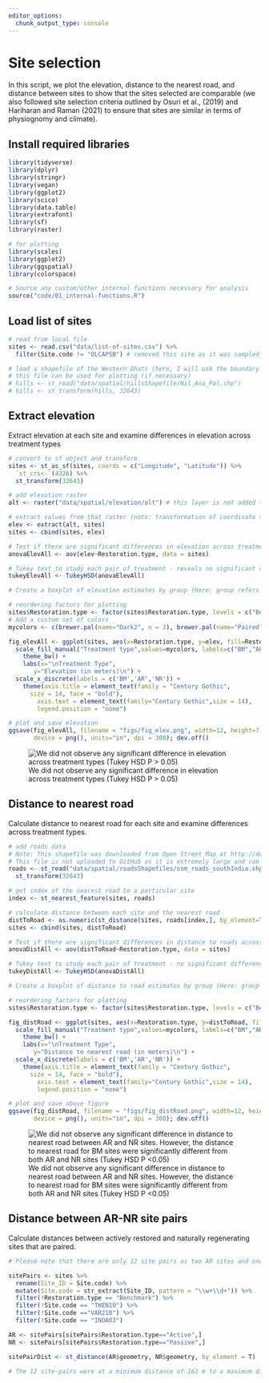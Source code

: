 ```yaml
---
editor_options: 
  chunk_output_type: console
---
```


# Site selection  

In this script, we plot the elevation, distance to the nearest road, and distance between sites to show that the sites selected are comparable (we also followed site selection criteria outlined by Osuri et al., (2019) and Hariharan and Raman (2021) to ensure that sites are similar in terms of physiognomy and climate). 

## Install required libraries

```r
library(tidyverse)
library(dplyr)
library(stringr)
library(vegan)
library(ggplot2)
library(scico)
library(data.table)
library(extrafont)
library(sf)
library(raster)

# for plotting
library(scales)
library(ggplot2)
library(ggspatial)
library(colorspace)

# Source any custom/other internal functions necessary for analysis
source("code/01_internal-functions.R")
```

## Load list of sites

```r
# read from local file
sites <- read.csv("data/list-of-sites.csv") %>%
  filter(Site.code != "OLCAP5B") # removed this site as it was sampled in only one season and not across multiple seasons

# load a shapefile of the Western Ghats (here, I will use the boundary of the Nilgiris, Anamalais and Palanis)
# this file can be used for plotting (if necessary)
# hills <- st_read("data/spatial/hillsShapefile/Nil_Ana_Pal.shp")
# hills <- st_transform(hills, 32643)
```

## Extract elevation

Extract elevation at each site and examine differences in elevation across treatment types
```r
# convert to sf object and transform
sites <- st_as_sf(sites, coords = c("Longitude", "Latitude")) %>%
  `st_crs<-`(4326) %>%
  st_transform(32643)

# add elevation raster
alt <- raster("data/spatial/elevation/alt") # this layer is not added to github as a result of its large size and can be downloaded from SRTM (Farr et al. (2007))

# extract values from that raster (note: transformation of coordinate system)
elev <- extract(alt, sites)
sites <- cbind(sites, elev)

# Test if there are significant differences in elevation across treatment types
anovaElevAll <- aov(elev~Restoration.type, data = sites)

# Tukey test to study each pair of treatment - reveals no significant difference across treatment types
tukeyElevAll <- TukeyHSD(anovaElevAll)

# Create a boxplot of elevation estimates by group (Here: group refers to Restoration Type)

# reordering factors for plotting
sites$Restoration.type <- factor(sites$Restoration.type, levels = c("Benchmark", "Active", "Passive"))
# Add a custom set of colors
mycolors <- c(brewer.pal(name="Dark2", n = 3), brewer.pal(name="Paired", n = 3))

fig_elevAll <- ggplot(sites, aes(x=Restoration.type, y=elev, fill=Restoration.type)) +  geom_boxplot(alpha=0.7) + 
  scale_fill_manual("Treatment type",values=mycolors, labels=c("BM","AR","NR"))+ 
    theme_bw() +
    labs(x="\nTreatment Type", 
       y="Elevation (in meters)\n") +
  scale_x_discrete(labels = c('BM','AR','NR')) +
    theme(axis.title = element_text(family = "Century Gothic",
      size = 14, face = "bold"),
        axis.text = element_text(family="Century Gothic",size = 14),
        legend.position = "none")

# plot and save elevation
ggsave(fig_elevAll, filename = "figs/fig_elev.png", width=12, height=7,
       device = png(), units="in", dpi = 300); dev.off()
```

![We did not observe any significant difference in elevation across treatment types (Tukey HSD P > 0.05)](figs/fig_elev.png)

## Distance to nearest road

Calculate distance to nearest road for each site and examine differences across treatment types. 
```r
# add roads data
# Note: This shapefile was downloaded from Open Street Map at http://download.geofabrik.de/asia/india/southern-zone.html 
# This file is not uploaded to GitHub as it is extremely large and can be obtained from the link above
roads <- st_read("data/spatial/roadsShapefiles/osm_roads_southIndia.shp") %>%
  st_transform(32643)

# get index of the nearest road to a particular site
index <- st_nearest_feature(sites, roads)

# calculate distance between each site and the nearest road
distToRoad <- as.numeric(st_distance(sites, roads[index,], by_element=TRUE))
sites <- cbind(sites, distToRoad)

# Test if there are significant differences in distance to roads across treatment types
anovaDistAll <- aov(distToRoad~Restoration.type, data = sites)

# Tukey test to study each pair of treatment - no significant difference between AR-NR sites but a significant difference in distance to road between AR-BM and NR-BM sites
tukeyDistAll <- TukeyHSD(anovaDistAll)

# Create a boxplot of distance to road estimates by group (Here: group refers to Restoration Type)

# reordering factors for plotting
sites$Restoration.type <- factor(sites$Restoration.type, levels = c("Benchmark", "Active", "Passive"))

fig_distRoad <- ggplot(sites, aes(x=Restoration.type, y=distToRoad, fill=Restoration.type)) +  geom_boxplot(alpha=0.7) + 
  scale_fill_manual("Treatment type",values=mycolors, labels=c("BM","AR","NR"))+
    theme_bw() +
    labs(x="\nTreatment Type", 
       y="Distance to nearest road (in meters)\n") +
  scale_x_discrete(labels = c('BM','AR','NR')) +
    theme(axis.title = element_text(family = "Century Gothic",
      size = 14, face = "bold"),
        axis.text = element_text(family="Century Gothic",size = 14),
        legend.position = "none")

# plot and save above figure
ggsave(fig_distRoad, filename = "figs/fig_distRoad.png", width=12, height=7,
       device = png(), units="in", dpi = 300); dev.off()
```

![We did not observe any significant difference in distance to nearest road between AR and NR sites. However, the distance to nearest road for BM sites were significantly different from both AR and NR sites (Tukey HSD P <0.05)](figs/fig_distRoad.png)

## Distance between AR-NR site pairs

Calculate distances between actively restored and naturally regenerating sites that are paired. 
```r
# Please note that there are only 12 site pairs as two AR sites and one NR site did not have a site-pair because they were too close to another AR/NR site in terms of their acoustic radius. 

sitePairs <- sites %>% 
  rename(Site_ID = Site.code) %>%
  mutate(Site.code = str_extract(Site_ID, pattern = "\\w+\\d+")) %>%
  filter(!Restoration.type == "Benchmark") %>%
  filter(!Site.code == "THEN10") %>%
  filter(!Site.code =="VAR210") %>%
  filter(!Site.code == "INOA03")

AR <- sitePairs[sitePairs$Restoration.type=="Active",]
NR <- sitePairs[sitePairs$Restoration.type=="Passive",]

sitePairDist <- st_distance(AR$geometry, NR$geometry, by_element = T)

# The 12 site-pairs were at a minimum distance of 162 m to a maximum distance of 1.1 km.
```
